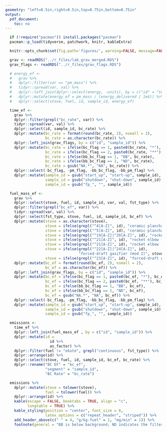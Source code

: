 ```yaml
---
geometry: "left=0.5in,right=0.5in,top=0.75in,bottom=0.75in"
output:
  pdf_document:
    toc: no
---
```


\pagenumbering{gobble}

```r
  if (!require("pacman")) install.packages("pacman")
  pacman::p_load(tidyverse, patchwork, knitr, kableExtra)
```

```r
  knitr::opts_chunk$set(fig.path='figures/', warning=FALSE, message=FALSE, cache=FALSE, echo=FALSE)
```

```r
  grav <- readRDS("../r_files/lab_grav_merged.RDS")
  grav_flags <- readRDS("../r_files/grav_flags.RDS")
```

```r
  # energy_ef <-
  #   grav %>%
  #   dplyr::filter(var == "pm_mass") %>%
  #   tidyr::spread(var, val) %>%
  #   dplyr::left_join(dplyr::select(energy, -units), by = c("id" = "test_id", "sample_id")) %>%
  #   dplyr::mutate(energy_ef = pm_mass / (energy_delivered / 1e6)) %>%
  #   dplyr::select(stove, fuel, id, sample_id, energy_ef)
```

```r
  time_ef <-
    grav %>%
    dplyr::filter(grepl("bc_rate", var)) %>%
    tidyr::spread(var, val) %>%
    dplyr::select(id, sample_id, bc_rate) %>%
    dplyr::mutate(bc_rate = format(round(bc_rate, 2), nsmall = 2),
                  bc_rate = as.character(bc_rate)) %>%
    dplyr::left_join(grav_flags, by = c("id", "sample_id")) %>%
    dplyr::mutate(bc_rate = ifelse(bc_flag == 1, paste0(bc_rate, "*"), bc_rate),
                  bc_rate = ifelse(bc_flag == 2, paste0(bc_rate, "**"), bc_rate),
                  bc_rate = ifelse(bb_bc_flag == 1, "BB", bc_rate),
                  bc_rate = ifelse(bb_bc_flag == 1, "ND", bc_rate),
                  bc_rate = gsub("NA.*", "NA", bc_rate)) %>%
    dplyr::select(-bc_flag, -pm_flag, -bb_bc_flag, -bb_pm_flag) %>%
    dplyr::mutate(sample_id = gsub("start_up", "start-up", sample_id),
                  sample_id = gsub("shutdown", "shut-down", sample_id),
                  sample_id = gsub("fp_", "", sample_id))
```

```r
  fuel_mass_ef <- 
    grav %>%
    dplyr::select(stove, fuel, id, sample_id, var, val, fst_type) %>%
    dplyr::filter(grepl("bc_ef", var)) %>%
    tidyr::spread(var, val) %>%
    dplyr::select(fst_type, stove, fuel, id, sample_id, bc_ef) %>%
    dplyr::mutate(stove = as.character(stove),
                  stove = ifelse(grepl("^4[A-Z]", id), "ceramic plancha (mod 1)", stove),
                  stove = ifelse(grepl("^5[A-Z]", id), "ceramic plancha (mod 2)", stove),
                  stove = ifelse(grepl("^19[A-Z]|^20[A-Z]", id), "rocket elbow (mod 1)", stove),
                  stove = ifelse(grepl("^21[A-Z]", id), "rocket elbow (mod 2)", stove),
                  stove = ifelse(grepl("^21[A-Z]", id), "rocket elbow (mod 2)", stove),
                  stove = ifelse(grepl("^22[A-Z]|^24[A-Z]", id),
                                 "forced-draft gasifier (mod 2)", stove),
                  stove = ifelse(grepl("^23[A-Z]", id), "forced-draft gasifier (mod 1)", stove)) %>%
    dplyr::mutate(bc_ef = format(round(bc_ef, 2), nsmall = 2),
                  bc_ef = as.character(bc_ef)) %>%
    dplyr::left_join(grav_flags, by = c("id", "sample_id")) %>%
    dplyr::mutate(bc_ef = ifelse(bc_flag == 1, paste0(bc_ef, "*"), bc_ef),
                  bc_ef = ifelse(bc_flag == 2, paste0(bc_ef, "**"), bc_ef),
                  bc_ef = ifelse(bb_bc_flag == 1, "BB", bc_ef),
                  bc_ef = ifelse(bb_bc_flag == 1, "ND", bc_ef),
                  bc_ef = gsub("NA.*", "NA", bc_ef)) %>%
    dplyr::select(-bc_flag, -pm_flag, -bb_bc_flag, -bb_pm_flag) %>%
    dplyr::mutate(sample_id = gsub("start_up", "start-up", sample_id),
                  sample_id = gsub("shutdown", "shut-down", sample_id),
                  sample_id = gsub("fp_", "", sample_id))
```

```r
  emissions <-
    time_ef %>%
    dplyr::left_join(fuel_mass_ef , by = c("id", "sample_id")) %>%
    dplyr::mutate(id =
                    id %>%
                    as_factor) %>%
    dplyr::filter(fuel != "okote", grepl("continuous", fst_type)) %>%
    dplyr::arrange(id) %>%
    dplyr::select(stove, fuel, id, sample_id, bc_ef, bc_rate) %>%
    dplyr::rename("BC EF" = "bc_ef",
                  "segment" = "sample_id",
                  "BC Rate" = "bc_rate")
```

```r
  emissions %>%
    dplyr::mutate(stove = tolower(stove),
                  fuel = tolower(fuel)) %>%
    dplyr::arrange(id) %>%
    kable(escape = FALSE, booktabs = TRUE, align = "c",
          longtable = TRUE) %>%
    kable_styling(position = "center", font_size = 8,
                  latex_options = c("repeat_header", "striped")) %>%
    add_header_above(c(" " = 4, "g/kg-fuel" = 1, "mg/min" = 1)) %>%
    footnote(general = "BB is below background; ND indicates the filter was too-heavily loaded for an instrument reading; * indicates a value below limit of detection; ** indicates a value below limit of quantification", threeparttable = TRUE)
```
